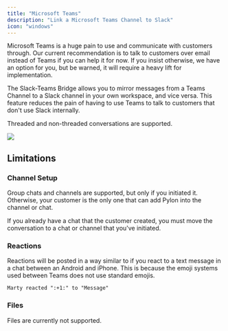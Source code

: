 ```yaml
---
title: "Microsoft Teams"
description: "Link a Microsoft Teams Channel to Slack"
icon: "windows"
---
```


<Tip>
  Microsoft Teams is a huge pain to use and communicate with customers through.
  Our current recommendation is to talk to customers over email instead of Teams
  if you can help it for now. If you insist otherwise, we have an option for
  you, but be warned, it will require a heavy lift for implementation.
</Tip>

The Slack-Teams Bridge allows you to mirror messages from a Teams Channel to a
Slack channel in your own workspace, and vice versa. This feature reduces the
pain of having to use Teams to talk to customers that don't use Slack
internally.

Threaded and non-threaded conversations are supported.

<Frame>
  <img src="/images/teams.png" />
</Frame>

## Limitations

### Channel Setup

Group chats and channels are supported, but only if you initiated it. Otherwise,
your customer is the only one that can add Pylon into the channel or chat.

If you already have a chat that the customer created, you must move the
conversation to a chat or channel that you've initiated.

### Reactions

Reactions will be posted in a way similar to if you react to a text message in a
chat between an Android and iPhone. This is because the emoji systems used
between Teams does not use standard emojis.

```
Marty reacted ":+1:" to "Message"
```

### Files

Files are currently not supported.
